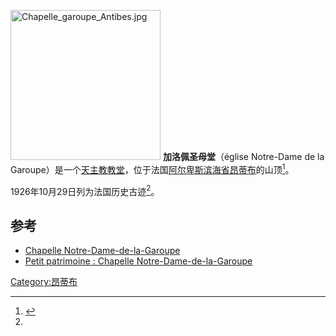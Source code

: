 [[File:Chapelle_garoupe_Antibes.jpg|240px]]
'''加洛佩圣母堂'''（église Notre-Dame de la Garoupe）是一个[[天主教|天主教]][[教堂|教堂]]，位于法国[[阿尔卑斯滨海省|阿尔卑斯滨海省]][[昂蒂布|昂蒂布]]的山顶<ref name="mérimée">{{Base Mérimée|PA00080652|Eglise Notre-Dame de la Garoupe}}</ref>。

1926年10月29日列为法国历史古迹<ref name="mérimée" />。

== 参考 ==
{{References}}
* [http://garoupe.free.fr/ Chapelle Notre-Dame-de-la-Garoupe]{{Wayback|url=http://garoupe.free.fr/ |date=20160303201049 }}
* [http://www.petit-patrimoine.com/fiche-petit-patrimoine.php?id_pp=06004_4 Petit patrimoine : Chapelle Notre-Dame-de-la-Garoupe]{{Wayback|url=http://www.petit-patrimoine.com/fiche-petit-patrimoine.php?id_pp=06004_4 |date=20160325203350 }}
[[Category:昂蒂布|Category:昂蒂布]]
